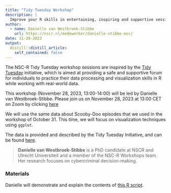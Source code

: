 ```yaml
---
title: "Tidy Tuesday Workshop"
description: |
  Improve your R skills in entertaining, inspiring and supportive sessions moderated by your own colleagues.
author:
  - name: Danielle van Westbroek-Stibbe
    url: https://nscr.nl/medewerker/danielle-stibbe-msc/
date: 11-28-2023
output:
  distill::distill_article:
    self_contained: false
---
```


The NSC-R Tidy Tuesday workshop sessions are inspired by the [Tidy Tuesday](https://www.tidytuesday.com/) initiative, which is aimed at providing a safe and supportive forum for individuals to practice their data processing and visualization skills in R while working with real-world data.

This workshop (November 28, 2023, 13:00-14:00) will be led by Danielle van Westbroek-Stibbe.
Please join us on November 28, 2023 at 13:00 CET on Zoom by clicking [here](https://us02web.zoom.us/j/4539912989)

We will use the same data about Scooby-Doo episodes that we used in the workshop of October 31. This time, we will focus on visualization techniques using `ggplot`.

The data is provided and described by the Tidy Tuesday Initiative, and can be found [here](https://github.com/rfordatascience/tidytuesday/blob/master/data/2021/2021-07-13/readme.md).


> **Danielle van Westbroek-Stibbe** is a PhD candidate at NSCR and Utrecht Universiteit and a member of the NSC-R Workshops team. Her research focuses on cybercriminal decision-making.

### Materials

Danielle will demonstrate and explain the contents of [this R script](https://nscrweb.netlify.app/materials/Scooby-Doo_visualization.R). 

